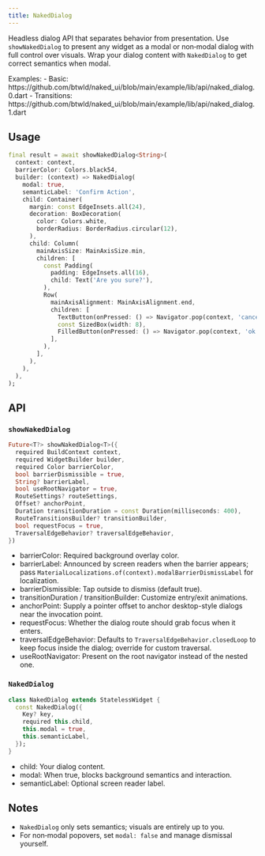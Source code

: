 ```yaml
---
title: NakedDialog
---
```


Headless dialog API that separates behavior from presentation. Use `showNakedDialog` to present any widget as a modal or non‑modal dialog with full control over visuals. Wrap your dialog content with `NakedDialog` to get correct semantics when modal.

<Info>
  Examples: 
  - Basic: https://github.com/btwld/naked_ui/blob/main/example/lib/api/naked_dialog.0.dart
  - Transitions: https://github.com/btwld/naked_ui/blob/main/example/lib/api/naked_dialog.1.dart
</Info>

## Usage

```dart
final result = await showNakedDialog<String>(
  context: context,
  barrierColor: Colors.black54,
  builder: (context) => NakedDialog(
    modal: true,
    semanticLabel: 'Confirm Action',
    child: Container(
      margin: const EdgeInsets.all(24),
      decoration: BoxDecoration(
        color: Colors.white,
        borderRadius: BorderRadius.circular(12),
      ),
      child: Column(
        mainAxisSize: MainAxisSize.min,
        children: [
          const Padding(
            padding: EdgeInsets.all(16),
            child: Text('Are you sure?'),
          ),
          Row(
            mainAxisAlignment: MainAxisAlignment.end,
            children: [
              TextButton(onPressed: () => Navigator.pop(context, 'cancel'), child: const Text('Cancel')),
              const SizedBox(width: 8),
              FilledButton(onPressed: () => Navigator.pop(context, 'ok'), child: const Text('OK')),
            ],
          ),
        ],
      ),
    ),
  ),
);
```

## API

### `showNakedDialog`

```dart
Future<T?> showNakedDialog<T>({
  required BuildContext context,
  required WidgetBuilder builder,
  required Color barrierColor,
  bool barrierDismissible = true,
  String? barrierLabel,
  bool useRootNavigator = true,
  RouteSettings? routeSettings,
  Offset? anchorPoint,
  Duration transitionDuration = const Duration(milliseconds: 400),
  RouteTransitionsBuilder? transitionBuilder,
  bool requestFocus = true,
  TraversalEdgeBehavior? traversalEdgeBehavior,
})
```

- barrierColor: Required background overlay color.
- barrierLabel: Announced by screen readers when the barrier appears; pass `MaterialLocalizations.of(context).modalBarrierDismissLabel` for localization.
- barrierDismissible: Tap outside to dismiss (default true).
- transitionDuration / transitionBuilder: Customize entry/exit animations.
- anchorPoint: Supply a pointer offset to anchor desktop-style dialogs near the invocation point.
- requestFocus: Whether the dialog route should grab focus when it enters.
- traversalEdgeBehavior: Defaults to `TraversalEdgeBehavior.closedLoop` to keep focus inside the dialog; override for custom traversal.
- useRootNavigator: Present on the root navigator instead of the nested one.

### `NakedDialog`

```dart
class NakedDialog extends StatelessWidget {
  const NakedDialog({
    Key? key,
    required this.child,
    this.modal = true,
    this.semanticLabel,
  });
}
```

- child: Your dialog content.
- modal: When true, blocks background semantics and interaction.
- semanticLabel: Optional screen reader label.

## Notes

- `NakedDialog` only sets semantics; visuals are entirely up to you.
- For non‑modal popovers, set `modal: false` and manage dismissal yourself.
